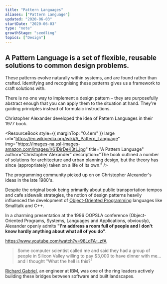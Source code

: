 ```yaml
---
title: "Pattern Languages"
aliases: ["Pattern Language"]
updated: "2020-06-03"
startDate: "2020-06-03"
type: "note"
growthStage: "seedling"
topics: ["Design"]
---
```


## A **Pattern Language** is a set of flexible, reusable solutions to common design problems.

These patterns evolve naturally within systems, and are found rather than crafted. Identifying and recognising these patterns gives us a framework to craft solutions with.

There is no one way to implement a design pattern – they are purposefully abstract enough that you can apply them to the situation at hand. They're guiding principles instead of formulaic instructions.

Christopher Alexander developed the idea of Pattern Languages in their 1977 book.

<ResourceBook
    style={{ marginTop: "0.4em" }}
    large
    url="https://en.wikipedia.org/wiki/A_Pattern_Language"
    img="https://images-na.ssl-images-amazon.com/images/I/61DirDeK3tL.jpg"
    title="A Pattern Language"
    author="Christopher Alexander"
    description="The book outlined a number of solutions for architecture and urban planning design, but the theory has since (appropriately) taken on a life of its own."
/>

The programming community picked up on on Christopher Alexander's ideas in the late 1980's.

Despite the original book being primarily about public transportation tempos and cafe sidewalk strategies, the notion of design patterns heavily influenced the development of <a href="https://en.wikipedia.org/wiki/Object-oriented_programming">Object-Oriented Programming</a> languages like Smalltalk and C++.

In a charming presentation at the 1996 OOPSLA conference (Object-Oriented Programs, Systems, Languages and Applications, obviously), Alexander openly admits **"I'm address a room full of people and I don't know hardly anything about what all of you do"**.

https://www.youtube.com/watch?v=98LdFA-_zfA

> Some computer scientist called me and said they had a group of people in Silicon Valley willing to pay $3,000 to have dinner with me... and I thought "What the hell is this?"

<p>
    <a href="http://dreamsongs.com/SiteMap.html">Richard Gabriel</a>, an
    engineer at IBM, was one of the ring leaders actively building these bridges
    between software and built landscapes.
</p>
